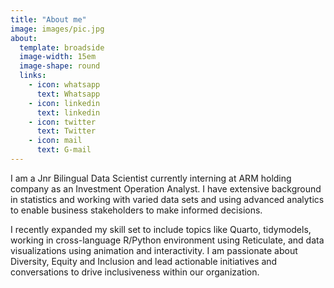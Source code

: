 ---
title: "About me"
image: images/pic.jpg
about: 
  template: broadside
  image-width: 15em
  image-shape: round
  links: 
    - icon: whatsapp
      text: Whatsapp
    - icon: linkedin
      text: linkedin
    - icon: twitter
      text: Twitter
    - icon: mail
      text: G-mail
---

I am a Jnr Bilingual Data Scientist currently interning at ARM holding company as an Investment Operation Analyst. I have extensive background in statistics and working with varied data sets and using advanced analytics to enable business stakeholders to make informed decisions.

I recently expanded my skill set to include topics like Quarto, tidymodels, working in cross-language R/Python environment using Reticulate, and data visualizations using animation and interactivity. I am passionate about Diversity, Equity and Inclusion and lead actionable initiatives and conversations to drive inclusiveness within our organization.
